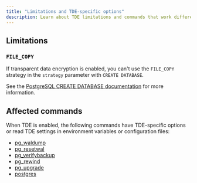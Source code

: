 ```yaml
---
title: "Limitations and TDE-specific options"
description: Learn about TDE limitations and commands that work differently when TDE is enabled.
---
```


## Limitations 

### `FILE_COPY`

If transparent data encryption is enabled, you can't use the `FILE_COPY` strategy in the `strategy` parameter with `CREATE DATABASE`. 

See the [PostgreSQL CREATE DATABASE documentation](https://www.postgresql.org/docs/15/sql-createdatabase.html) for more information.

## Affected commands

When TDE is enabled, the following commands have TDE-specific options or read TDE settings in environment variables or configuration files:

- [pg_waldump](/tde/latest/encrypted_files/wal_files/#dumping-a-tde-encrypted-wal-file) 
- [pg_resetwal](/tde/latest/encrypted_files/wal_files/#resetting-a-corrupt-tde-encrypted-wal-file)
- [pg_verifybackup](/tde/latest/encrypted_files/backup_files/#verify-a-backup-of-a-tde-system)
- [pg_rewind](/tde/latest/encrypted_files/backup_files/#resynchronize-timelines-in-a-tde-system)
- [pg_upgrade](pg_upgrade_arguments)
- [postgres](/tde/latest/single_user/)